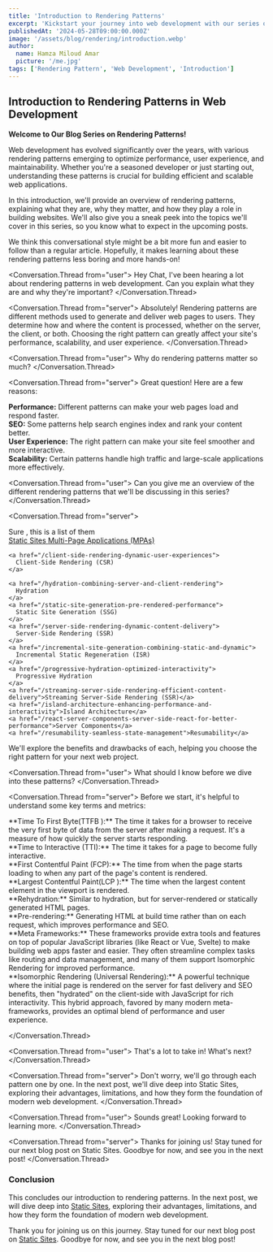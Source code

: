 ```yaml
---
title: 'Introduction to Rendering Patterns'
excerpt: 'Kickstart your journey into web development with our series on rendering patterns. Discover key concepts and techniques.'
publishedAt: '2024-05-28T09:00:00.000Z'
image: '/assets/blog/rendering/introduction.webp'
author:
  name: Hamza Miloud Amar
  picture: '/me.jpg'
tags: ['Rendering Pattern', 'Web Development', 'Introduction']
---
```


## Introduction to Rendering Patterns in Web Development

**Welcome to Our Blog Series on Rendering Patterns!**

Web development has evolved significantly over the years, with various rendering patterns emerging to optimize performance, user experience, and maintainability. Whether you're a seasoned developer or just starting out, understanding these patterns is crucial for building efficient and scalable web applications.

In this introduction, we'll provide an overview of rendering patterns, explaining what they are, why they matter, and how they play a role in building websites. We'll also give you a sneak peek into the topics we'll cover in this series, so you know what to expect in the upcoming posts.

We think this conversational style might be a bit more fun and easier to follow than a regular article. Hopefully, it makes learning about these rendering patterns less boring and more hands-on!

<Conversation>

<Conversation.Thread from="user">
  Hey Chat, I've been hearing a lot about rendering patterns in web
  development. Can you explain what they are and why they're
  important?
</Conversation.Thread>

<Conversation.Thread from="server">
  Absolutely! Rendering patterns are different methods used to
  generate and deliver web pages to users. They determine how and
  where the content is processed, whether on the server, the client,
  or both. Choosing the right pattern can greatly affect your site's
  performance, scalability, and user experience.
</Conversation.Thread>

<Conversation.Thread from="user">
  Why do rendering patterns matter so much?
</Conversation.Thread>

<Conversation.Thread from="server">
  Great question! Here are a few reasons:
  <div>
    <strong>Performance:</strong> Different patterns can make your web
    pages load and respond faster.
  </div>
  <div>
    <strong>SEO:</strong> Some patterns help search engines index and
    rank your content better.
  </div>
  <div>
    <strong>User Experience:</strong> The right pattern can make your
    site feel smoother and more interactive.
  </div>
  <div>
    <strong>Scalability:</strong> Certain patterns handle high traffic
    and large-scale applications more effectively.
  </div>
</Conversation.Thread>

<Conversation.Thread from="user">
  Can you give me an overview of the different rendering patterns that
  we'll be discussing in this series?
</Conversation.Thread>

<Conversation.Thread from="server">
  <div>
    Sure , this is a list of them  
  </div>
    <a href="/static-site-speed-and-security-unleashed">
      Static Sites
    </a>
    <a href="/multi-page-application-traditional-yet-powerful">
      Multi-Page Applications (MPAs)
    </a>

    <a href="/client-side-rendering-dynamic-user-experiences">
      Client-Side Rendering (CSR)
    </a>

    <a href="/hydration-combining-server-and-client-rendering">
      Hydration
    </a>
    <a href="/static-site-generation-pre-rendered-performance">
      Static Site Generation (SSG)
    </a>
    <a href="/server-side-rendering-dynamic-content-delivery">
      Server-Side Rendering (SSR)
    </a>
    <a href="/incremental-site-generation-combining-static-and-dynamic">
      Incremental Static Regeneration (ISR)
    </a>
    <a href="/progressive-hydration-optimized-interactivity">
      Progressive Hydration
    </a>
    <a href="/streaming-server-side-rendering-efficient-content-delivery">Streaming Server-Side Rendering (SSR)</a>
    <a href="/island-architecture-enhancing-performance-and-interactivity">Island Architecture</a>
    <a href="/react-server-components-server-side-react-for-better-performance">Server Components</a>
    <a href="/resumability-seamless-state-management">Resumability</a>

 <div>
   We'll explore the benefits and drawbacks of each, helping you choose the right pattern for your next web project.
  </div>
</Conversation.Thread>

<Conversation.Thread from="user">
  What should I know before we dive into these patterns?
</Conversation.Thread>

<Conversation.Thread from="server">
  Before we start, it's helpful to understand some key terms and
  metrics:

<div>
  **Time To First Byte(TTFB ):** The time it takes for a browser to
  receive the very first byte of data from the server after making a
  request. It's a measure of how quickly the server starts responding.
</div>
<div>
  **Time to Interactive (TTI):** The time it takes for a page to
  become fully interactive.
</div>
<div>
  **First Contentful Paint (FCP):** The time from when the page starts
  loading to when any part of the page's content is rendered.
</div>
<div>
  **Largest Contentful Paint(LCP ):** The time when the largest
  content element in the viewport is rendered.
</div>
<div>
  **Rehydration:** Similar to hydration, but for server-rendered or
  statically generated HTML pages.
</div>
<div>
  **Pre-rendering:** Generating HTML at build time rather than on each
  request, which improves performance and SEO.
</div>

<div>
  **Meta Frameworks:** These frameworks provide extra tools and
  features on top of popular JavaScript libraries (like React or Vue,
  Svelte) to make building web apps faster and easier. They often
  streamline complex tasks like routing and data management, and many
  of them support Isomorphic Rendering for improved performance.
</div>

<div>
  **Isomorphic Rendering (Universal Rendering):** A powerful technique
  where the initial page is rendered on the server for fast delivery
  and SEO benefits, then "hydrated" on the client-side with JavaScript
  for rich interactivity. This hybrid approach, favored by many modern
  meta-frameworks, provides an optimal blend of performance and user
  experience.
</div>

</Conversation.Thread>

<Conversation.Thread from="user">
  That's a lot to take in! What's next?
</Conversation.Thread>

<Conversation.Thread from="server">
  Don't worry, we'll go through each pattern one by one. In the next
  post, we'll dive deep into Static Sites, exploring their advantages,
  limitations, and how they form the foundation of modern web
  development.
</Conversation.Thread>

<Conversation.Thread from="user">
  Sounds great! Looking forward to learning more.
</Conversation.Thread>

<Conversation.Thread from="server">
  Thanks for joining us! Stay tuned for our next blog post on Static
  Sites. Goodbye for now, and see you in the next post!
</Conversation.Thread>

</Conversation>

### Conclusion

This concludes our introduction to rendering patterns. In the next post, we will dive deep into [Static Sites](/blogs/static-site-speed-and-security-unleashed), exploring their advantages, limitations, and how they form the foundation of modern web development.

Thank you for joining us on this journey. Stay tuned for our next blog post on [Static Sites](/blogs/static-site-speed-and-security-unleashed). Goodbye for now, and see you in the next blog post!
